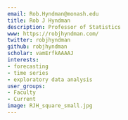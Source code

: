 ```yaml
---
email: Rob.Hyndman@monash.edu
title: Rob J Hyndman
description: Professor of Statistics
www: https://robjhyndman.com/
twitter: robjhyndman
github: robjhyndman
scholar: vamErfkAAAAJ
interests:
- forecasting
- time series
- exploratory data analysis
user_groups:
- Faculty
- Current
image: RJH_square_small.jpg
---
```

